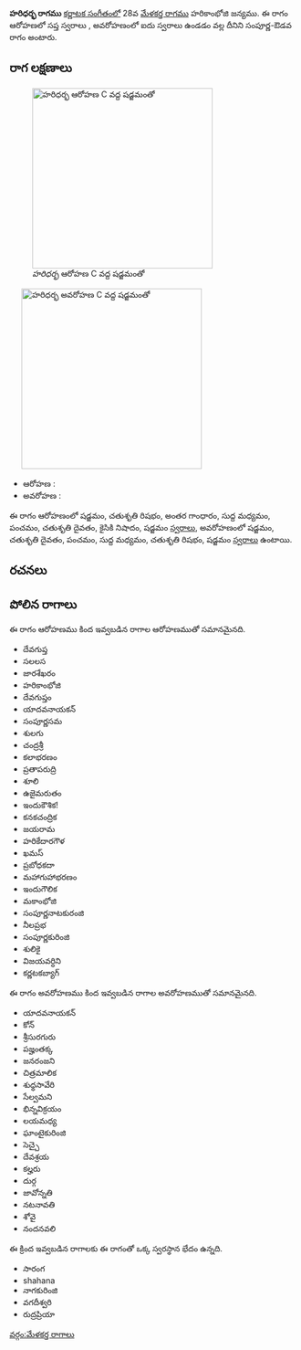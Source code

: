 {{Infobox ragam
	| name          	= హరిధర్భ
	| synonym	    	= 
	| mela          	= 
	| chakra        	= 
	| janaka        	= 
	| type          	= సంపూర్ణ-ఔడవ
	| arohanam      	= {{svaraC|S|R2|G3|M1|P|D2|N2|S'}} 
	| avarohanam    	= {{svaraC|S'|D2|P|M1|R2|S}}
	| jeeva         	=
	| chhaya        	=
	| nyasa         	=
	| vishesha      	= 
	| equivalent  		= 
}}
{{కర్ణాటక సంగీత రాగాలు}}
'''హరిధర్భ రాగము''' [[కర్ణాటక సంగీతం]]లో 28వ [[మేళకర్త రాగము]] హరికాంభోజి జన్యము.  ఈ రాగం ఆరోహణలో సప్త స్వరాలు , అవరోహణంలో ఐదు స్వరాలు ఉండడం వల్ల దీనిని సంపూర్ణ-ఔడవ రాగం అంటారు.


==రాగ లక్షణాలు==
[[Image:haridarbha_ar_kb2wiki.png|thumb|right|316px|''హరిధర్భ'' ఆరోహణ C వద్ద షడ్జమంతో]]
	[[Image:haridarbha_av_kb2wiki.png|thumb|right|316px|''హరిధర్భ'' అవరోహణ C వద్ద షడ్జమంతో]]

* ఆరోహణ : {{svaraC|S|R2|G3|M1|P|D2|N2|S'}} 
* అవరోహణ : {{svaraC|S'|D2|P|M1|R2|S}}

ఈ రాగం ఆరోహణంలో షడ్జమం, చతుశృతి రిషభం, అంతర గాంధారం, సుద్ద మధ్యమం, పంచమం, చతుశృతి దైవతం, కైసికి నిషాదం, షడ్జమం [[స్వరాలు]], అవరోహణంలో షడ్జమం, చతుశృతి దైవతం, పంచమం, సుద్ద మధ్యమం, చతుశృతి రిషభం, షడ్జమం [[స్వరాలు]] ఉంటాయి.

==రచనలు==



==పోలిన రాగాలు==
ఈ రాగం ఆరోహణము కింద ఇవ్వబడిన రాగాల ఆరోహణముతో సమానమైనది.
* దేవగుప్త
* సలలస
* జారశేఖరం
* హరికాంభోజి
* దేవగుప్తం
* యాదవనాయకన్
* సంపూర్ణసమ
* శులగు
* చంద్రశ్రీ
* కలాభరణం
* ప్రతాపరుద్రి
* శూలి
* ఉజైమరుతం
* ఇందుకౌశిక!
* కనకచంద్రిక
* జయరామ
* హరికేదారగౌళ
* ఖమస్
* ప్రబోధకదా
* మహాగుహాభరణం
* ఇందుగౌలిక
* మకాంభోజి
* సంపూర్ణనాటకురంజి
* నీలప్రభ
* సంపూర్ణకురింజి
* శులికై
* విజయవర్ధిని
* కర్ణటకబ్యాగ్

ఈ రాగం అవరోహణము కింద ఇవ్వబడిన రాగాల అవరోహణముతో సమానమైనది.
* యాదవనాయకన్
* కోన్
* శ్రీసురగురు
* పజ్హంతక్క
* జనరంజని
* చిత్రమాలిక
* శుధ్ధసావేరి
* సేల్వమని
* భిన్నవిక్రయం
* లయమధ్య
* ఘాంటైకురింజి
* సెచ్చై
* దేవశ్రయ
* కల్హరు
* దుర్గ
* జావోన్నతి
* నటనావతి
* శోవై
* నందనవలి

ఈ క్రింద ఇవ్వబడిన రాగాలకు ఈ రాగంతో ఒక్క స్వరస్థాన భేదం ఉన్నది.
* సారంగ
* shahana
* నాగకురింజి
* వగదీశ్వరి
* రుద్రప్రియా



[[వర్గం:మేళకర్త రాగాలు]]